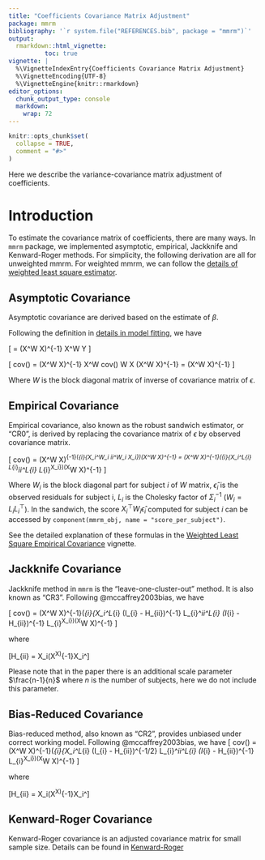 ```yaml
---
title: "Coefficients Covariance Matrix Adjustment"
package: mmrm
bibliography: '`r system.file("REFERENCES.bib", package = "mmrm")`'
output:
  rmarkdown::html_vignette:
          toc: true
vignette: |
  %\VignetteIndexEntry{Coefficients Covariance Matrix Adjustment}
  %\VignetteEncoding{UTF-8}
  %\VignetteEngine{knitr::rmarkdown}
editor_options:
  chunk_output_type: console
  markdown:
    wrap: 72
---
```


```r
knitr::opts_chunk$set(
  collapse = TRUE,
  comment = "#>"
)
```

Here we describe the variance-covariance matrix adjustment of coefficients.

# Introduction

To estimate the covariance matrix of coefficients, there are many ways.
In `mmrm` package, we implemented asymptotic, empirical, Jackknife and Kenward-Roger methods.
For simplicity, the following derivation are all for unweighted mmrm.
For weighted mmrm, we can follow the [details of weighted least square estimator](algorithm.html#weighted-least-squares-estimator).

## Asymptotic Covariance

Asymptotic covariance are derived based on the estimate of $\beta$.

Following the definition in [details in model fitting](algorithm.html#linear-model), we have

\[
  \hat\beta = (X^\top W X)^{-1} X^\top W Y
\]

\[
  cov(\hat\beta) = (X^\top W X)^{-1} X^\top W cov(\epsilon) W X (X^\top W X)^{-1} = (X^\top W X)^{-1}
\]

Where $W$ is the block diagonal matrix of inverse of covariance matrix of $\epsilon$.

## Empirical Covariance

Empirical covariance, also known as the robust sandwich estimator, or "CR0", is derived by replacing the covariance matrix of $\epsilon$ by observed
covariance matrix.

\[
  cov(\hat\beta) = (X^\top W X)^{-1}(\sum_{i}{X_i^\top W_i \hat\epsilon_i\hat\epsilon_i^\top W_i X_i})(X^\top W X)^{-1}
  = (X^\top W X)^{-1}(\sum_{i}{X_i^\top L_{i} L_{i}^\top \hat\epsilon_i\hat\epsilon_i^\top L_{i} L_{i}^\top X_i})(X^\top W X)^{-1}
\]

Where $W_i$ is the block diagonal part for subject $i$ of $W$ matrix, $\hat\epsilon_i$ is the observed residuals for subject i,
$L_i$ is the Cholesky factor of $\Sigma_i^{-1}$ ($W_i = L_i L_i^\top$). 
In the sandwich, the score $X_i^\top W_i \hat\epsilon_i$ computed for 
subject $i$ can be accessed by `component(mmrm_obj, name = "score_per_subject")`. 

See the detailed explanation of these formulas in the [Weighted Least Square Empirical Covariance](empirical_wls.html) vignette.

## Jackknife Covariance

Jackknife method in `mmrm` is the "leave-one-cluster-out" method. It is also known as "CR3".
Following @mccaffrey2003bias, we have

\[
  cov(\hat\beta) = (X^\top W X)^{-1}(\sum_{i}{X_i^\top L_{i} (I_{i} - H_{ii})^{-1} L_{i}^\top \hat\epsilon_i\hat\epsilon_i^\top L_{i} (I_{i} - H_{ii})^{-1} L_{i}^\top X_i})(X^\top W X)^{-1}
\]

where

\[H_{ii} = X_i(X^\top X)^{-1}X_i^\top\]

Please note that in the paper there is an additional scale parameter $\frac{n-1}{n}$ where $n$ is the number of subjects, here we do not include this parameter.

## Bias-Reduced Covariance

Bias-reduced method, also known as "CR2", provides unbiased under correct working model.
Following @mccaffrey2003bias, we have
\[
  cov(\hat\beta) = (X^\top W X)^{-1}(\sum_{i}{X_i^\top L_{i} (I_{i} - H_{ii})^{-1/2} L_{i}^\top \hat\epsilon_i\hat\epsilon_i^\top L_{i} (I_{i} - H_{ii})^{-1} L_{i}^\top X_i})(X^\top W X)^{-1}
\]

where

\[H_{ii} = X_i(X^\top X)^{-1}X_i^\top\]

## Kenward-Roger Covariance

Kenward-Roger covariance is an adjusted covariance matrix for small sample size.
Details can be found in [Kenward-Roger](kenward.html#mathematical-details-of-kenward-roger-method)
